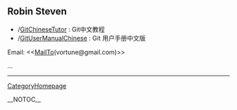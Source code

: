 <!-- #format wiki
 -->
<!-- #language en
 -->
== Robin Steven ==

* /[[GitChineseTutor]] : Git中文教程
* /[[GitUserManualChinese]] : Git 用户手册中文版

Email: <<[[MailTo]](vortune@gmail.com)>>

...

----
[[CategoryHomepage]]

__NOTOC__